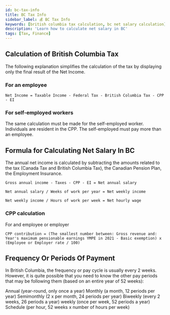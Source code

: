 ```yaml
---
id: bc-tax-info
title: BC Tax Info
sidebar_label: 💰 BC Tax Info
keywords: [british columbia tax calculation, bc net salary calculation]
description: 'Learn how to calculate net salary in BC'
tags: [Tax, Finance]
---
```


## Calculation of British Columbia Tax

The following explanation simplifies the calculation of the tax by displaying only the final result of the Net Income.

### For an employee

`Net Income = Taxable Income - Federal Tax - British Columbia Tax - CPP - EI`

### For self-employed workers

The same calculation must be made for the self-employed worker. Individuals are resident in the CPP. The self-employed must pay more than an employee.

## Formula for Calculating Net Salary In BC

The annual net income is calculated by subtracting the amounts related to the tax (Canada Tax and British Columbia Tax), the Canadian Pension Plan, the Employment Insurance.

`Gross annual income - Taxes - CPP - EI = Net annual salary`

`Net annual salary / Weeks of work per year = Net weekly income`

`Net weekly income / Hours of work per week = Net hourly wage`

### CPP calculation

For and employee or employer

`CPP contribution = (The smallest number between: Gross revenue and: Year's maximum pensionable earnings YMPE in 2021 - Basic exemption) x (Employee or Employer rate / 100)`

## Frequency Or Periods Of Payment

In British Columbia, the frequency or pay cycle is usually every 2 weeks. However, it is quite possible that you need to know the other pay periods that may be following them (based on an entire year of 52 weeks):

Annual (year-round, only once a year) Monthly (a month, 12 periods per year) Semimonthly (2 x per month, 24 periods per year) Biweekly (every 2 weeks, 26 periods a year) weekly (once per week, 52 periods a year) Schedule (per hour, 52 weeks x number of hours per week)
